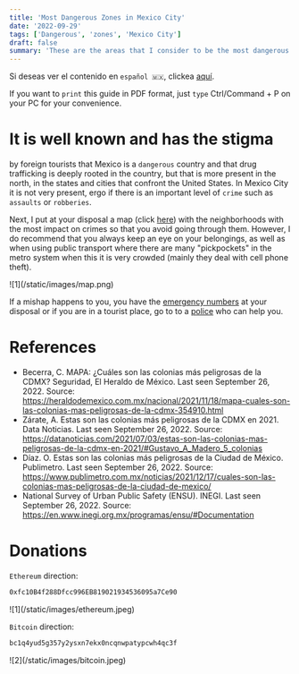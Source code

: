 ```yaml
---
title: 'Most Dangerous Zones in Mexico City'
date: '2022-09-29'
tags: ['Dangerous', 'zones', 'Mexico City']
draft: false
summary: 'These are the areas that I consider to be the most dangerous in Mexico City'
---
```


Si deseas ver el contenido en `español 🇲🇽`, clickea [aquí](/blog/Info/zonasRojas).

If you want to `print` this guide in PDF format, just `type` Ctrl/Command + P on your PC for your convenience.

# It is well known and has the stigma

by foreign tourists that Mexico is a `dangerous` country and that drug trafficking is deeply rooted in the country, but
that is more present in the north, in the states and cities that confront the United States. In Mexico City it is not very present, ergo if there is an important
level of `crime` such as `assaults` or `robberies`.

Next, I put at your disposal a map (click [here](https://www.google.com/maps/d/u/2/edit?mid=1zMG4-8m546d9jPT_PW1d8WVbQKHs4D8&ll=22.94799757634138%2C-102.552784&z=5)) with the neighborhoods with the most impact on crimes so that you avoid going through them. However, I do recommend that you
always keep an eye on your belongings, as well as when using public transport where there are many "pickpockets" in the metro system when this
it is very crowded (mainly they deal with cell phone theft).

<div className="-mx-2 flex flex-wrap overflow-hidden xl:-mx-2">
  <div className="my-1 w-full overflow-hidden px-2 xl:my-1 xl:w-1/2 xl:px-2">
    ![1](/static/images/map.png)
  </div>
</div>

If a mishap happens to you, you have the [emergency numbers](/blog/Info/phones) at your disposal or if you are in a tourist place, go to
to a [police](/blog/Info/policies) who can help you.

# References

- Becerra, C. MAPA: ¿Cuáles son las colonias más peligrosas de la CDMX? Seguridad, El Heraldo de México. Last seen September 26, 2022. Source: https://heraldodemexico.com.mx/nacional/2021/11/18/mapa-cuales-son-las-colonias-mas-peligrosas-de-la-cdmx-354910.html
- Zárate, A. Estas son las colonias más peligrosas de la CDMX en 2021. Data Noticias. Last seen September 26, 2022. Source: https://datanoticias.com/2021/07/03/estas-son-las-colonias-mas-peligrosas-de-la-cdmx-en-2021/#Gustavo_A_Madero_5_colonias
- Díaz. O. Estas son las colonias más peligrosas de la Ciudad de México. Publimetro. Last seen September 26, 2022. Source: https://www.publimetro.com.mx/noticias/2021/12/17/cuales-son-las-colonias-mas-peligrosas-de-la-ciudad-de-mexico/
- National Survey of Urban Public Safety (ENSU). INEGI. Last seen September 26, 2022. Source: https://en.www.inegi.org.mx/programas/ensu/#Documentation

# Donations

`Ethereum` direction:

```bash
0xfc10B4f288Dfcc996EB819021934536095a7Ce90
```

<div className="-mx-2 flex flex-wrap overflow-hidden xl:-mx-2">
  <div className="my-1 w-full overflow-hidden px-2 xl:my-1 xl:w-1/2 xl:px-2">
    ![1](/static/images/ethereum.jpeg)
  </div>
</div>

`Bitcoin` direction:

```bash
bc1q4yud5g357y2ysxn7ekx0ncqnwpatypcwh4qc3f
```

<div className="-mx-2 flex flex-wrap overflow-hidden xl:-mx-2">
  <div className="my-1 w-full overflow-hidden px-2 xl:my-1 xl:w-1/2 xl:px-2">
    ![2](/static/images/bitcoin.jpeg)
  </div>
</div>
